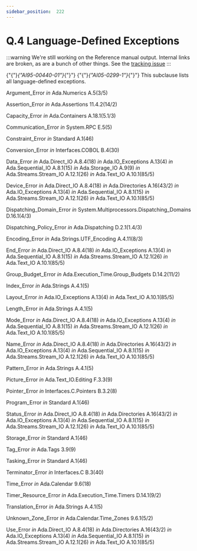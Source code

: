 ---
sidebar_position:  222
---

# Q.4 Language-Defined Exceptions

:::warning
We're still working on the Reference manual output.  Internal links are broken,
as are a bunch of other things.
See the [tracking issue](https://github.com/ada-lang-io/ada-lang-io/issues/20)
:::


<p>{"{"}<em>{"AI95-00440-01"}</em>{"}"} {"{"}<em>{"AI05-0299-1"}</em>{"}"} This subclause lists all language-defined exceptions. </p>
<p> </p>
<p>Argument_Error   <em>in</em> Ada.Numerics   A.5(3/5)</p>
<p>Assertion_Error   <em>in</em> Ada.Assertions   11.4.2(14/2)</p>
<p>Capacity_Error   <em>in</em> Ada.Containers   A.18.1(5.1/3)</p>
<p>Communication_Error   <em>in</em> System.RPC   E.5(5)</p>
<p>Constraint_Error   <em>in</em> Standard   A.1(46)</p>
<p>Conversion_Error   <em>in</em> Interfaces.COBOL   B.4(30)</p>
<p>Data_Error   <em>in</em> Ada.Direct_IO   A.8.4(18)   <em>in</em> Ada.IO_Exceptions   A.13(4)   <em>in</em> Ada.Sequential_IO   A.8.1(15)   <em>in</em> Ada.Storage_IO   A.9(9)   <em>in</em> Ada.Streams.Stream_IO   A.12.1(26)   <em>in</em> Ada.Text_IO   A.10.1(85/5)</p>
<p>Device_Error   <em>in</em> Ada.Direct_IO   A.8.4(18)   <em>in</em> Ada.Directories   A.16(43/2)   <em>in</em> Ada.IO_Exceptions   A.13(4)   <em>in</em> Ada.Sequential_IO   A.8.1(15)   <em>in</em> Ada.Streams.Stream_IO   A.12.1(26)   <em>in</em> Ada.Text_IO   A.10.1(85/5)</p>
<p>Dispatching_Domain_Error   <em>in</em> System.Multiprocessors.Dispatching_Domains   D.16.1(4/3)</p>
<p>Dispatching_Policy_Error   <em>in</em> Ada.Dispatching   D.2.1(1.4/3)</p>
<p>Encoding_Error   <em>in</em> Ada.Strings.UTF_Encoding   A.4.11(8/3)</p>
<p>End_Error   <em>in</em> Ada.Direct_IO   A.8.4(18)   <em>in</em> Ada.IO_Exceptions   A.13(4)   <em>in</em> Ada.Sequential_IO   A.8.1(15)   <em>in</em> Ada.Streams.Stream_IO   A.12.1(26)   <em>in</em> Ada.Text_IO   A.10.1(85/5)</p>
<p>Group_Budget_Error   <em>in</em> Ada.Execution_Time.Group_Budgets   D.14.2(11/2)</p>
<p>Index_Error   <em>in</em> Ada.Strings   A.4.1(5)</p>
<p>Layout_Error   <em>in</em> Ada.IO_Exceptions   A.13(4)   <em>in</em> Ada.Text_IO   A.10.1(85/5)</p>
<p>Length_Error   <em>in</em> Ada.Strings   A.4.1(5)</p>
<p>Mode_Error   <em>in</em> Ada.Direct_IO   A.8.4(18)   <em>in</em> Ada.IO_Exceptions   A.13(4)   <em>in</em> Ada.Sequential_IO   A.8.1(15)   <em>in</em> Ada.Streams.Stream_IO   A.12.1(26)   <em>in</em> Ada.Text_IO   A.10.1(85/5)</p>
<p>Name_Error   <em>in</em> Ada.Direct_IO   A.8.4(18)   <em>in</em> Ada.Directories   A.16(43/2)   <em>in</em> Ada.IO_Exceptions   A.13(4)   <em>in</em> Ada.Sequential_IO   A.8.1(15)   <em>in</em> Ada.Streams.Stream_IO   A.12.1(26)   <em>in</em> Ada.Text_IO   A.10.1(85/5)</p>
<p>Pattern_Error   <em>in</em> Ada.Strings   A.4.1(5)</p>
<p>Picture_Error   <em>in</em> Ada.Text_IO.Editing   F.3.3(9)</p>
<p>Pointer_Error   <em>in</em> Interfaces.C.Pointers   B.3.2(8)</p>
<p>Program_Error   <em>in</em> Standard   A.1(46)</p>
<p>Status_Error   <em>in</em> Ada.Direct_IO   A.8.4(18)   <em>in</em> Ada.Directories   A.16(43/2)   <em>in</em> Ada.IO_Exceptions   A.13(4)   <em>in</em> Ada.Sequential_IO   A.8.1(15)   <em>in</em> Ada.Streams.Stream_IO   A.12.1(26)   <em>in</em> Ada.Text_IO   A.10.1(85/5)</p>
<p>Storage_Error   <em>in</em> Standard   A.1(46)</p>
<p>Tag_Error   <em>in</em> Ada.Tags   3.9(9)</p>
<p>Tasking_Error   <em>in</em> Standard   A.1(46)</p>
<p>Terminator_Error   <em>in</em> Interfaces.C   B.3(40)</p>
<p>Time_Error   <em>in</em> Ada.Calendar   9.6(18)</p>
<p>Timer_Resource_Error   <em>in</em> Ada.Execution_Time.Timers   D.14.1(9/2)</p>
<p>Translation_Error   <em>in</em> Ada.Strings   A.4.1(5)</p>
<p>Unknown_Zone_Error   <em>in</em> Ada.Calendar.Time_Zones   9.6.1(5/2)</p>
<p>Use_Error   <em>in</em> Ada.Direct_IO   A.8.4(18)   <em>in</em> Ada.Directories   A.16(43/2)   <em>in</em> Ada.IO_Exceptions   A.13(4)   <em>in</em> Ada.Sequential_IO   A.8.1(15)   <em>in</em> Ada.Streams.Stream_IO   A.12.1(26)   <em>in</em> Ada.Text_IO   A.10.1(85/5)</p>
